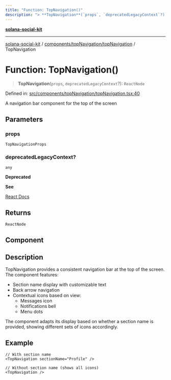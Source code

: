 ```yaml
---
title: "Function: TopNavigation()"
description: "> **TopNavigation**(`props`, `deprecatedLegacyContext`?): `ReactNode`"
---
```


[**solana-social-kit**](../../../../README.mdx)

***

[solana-social-kit](../../../../README.mdx) / [components/topNavigation/topNavigation](../README.mdx) / TopNavigation

# Function: TopNavigation()

> **TopNavigation**(`props`, `deprecatedLegacyContext`?): `ReactNode`

Defined in: [src/components/topNavigation/topNavigation.tsx:40](https://github.com/SendArcade/solana-social-starter/blob/bd4b3556b8f469c27ebb06f4df65b3a36b43ba3b/src/components/topNavigation/topNavigation.tsx#L40)

A navigation bar component for the top of the screen

## Parameters

### props

`TopNavigationProps`

### deprecatedLegacyContext?

`any`

**Deprecated**

**See**

[React Docs](https://legacy.reactjs.org/docs/legacy-context.html#referencing-context-in-lifecycle-methods)

## Returns

`ReactNode`

## Component

## Description

TopNavigation provides a consistent navigation bar at the top of the screen.
The component features:
- Section name display with customizable text
- Back arrow navigation
- Contextual icons based on view:
  - Messages icon
  - Notifications bell
  - Menu dots

The component adapts its display based on whether a section name is provided,
showing different sets of icons accordingly.

## Example

```tsx
// With section name
<TopNavigation sectionName="Profile" />

// Without section name (shows all icons)
<TopNavigation />
```
